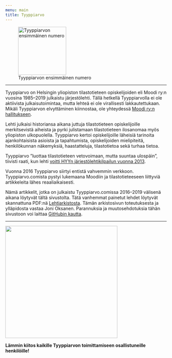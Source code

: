 ```yaml
---
menu: main
title: Tyyppiarvo
---
```


![Tyyppiarvon ensimmäinen numero](/images/tyyppiarvo_kansi_1985.png){width=150px}

***

Tyyppiarvo on Helsingin yliopiston tilastotieteen opiskelijoiden eli Moodi ry:n vuosina 1985--2019 julkaistu järjestölehti. Tällä hetkellä Tyyppiarvolla ei ole aktiivista julkaisutoimintaa, mutta lehteä ei ole virallisesti lakkautettukaan. Mikäli Tyyppiarvon elvyttäminen kiinnostaa, ole yhteydessä [Moodi ry:n hallitukseen](https://blogs.helsinki.fi/moodi-ry/jarjesto/hallitus/). 

Lehti julkaisi historiansa aikana juttuja tilastotieteen opiskelijoille merkitsevistä aiheista ja pyrki julistamaan tilastotieteen ilosanomaa myös yliopiston ulkopuolella. Tyyppiarvo kertoi opiskelijoille läheisiä tarinoita ajankohtaisista asioista ja tapahtumista, opiskelijoiden mielipiteitä, henkilökunnan näkemyksiä, haastatteluja, tilastotietoa sekä turhaa tietoa.

Tyyppiarvo ”luottaa tilastotieteen vetovoimaan, mutta suuntaa ulospäin”, tiivisti raati, kun lehti [voitti HYYn järjestölehtikilpailun vuonna 2013](https://blogs.helsinki.fi/moodi-ry/2013/11/tyyppiarvo-hyyn-jarjestokilpailun-lehtisarjan-voittaja/).

Vuonna 2016 Tyyppiarvo siirtyi entistä vahvemmin verkkoon. Tyyppiarvo.comista pystyi lukemaana Moodiin ja tilastotieteeseen liittyviä artikkeleita lähes reaaliaikaisesti. 

Nämä artikkelit, jotka on julkaistu Tyyppiarvo.comissa 2016--2019 välisenä aikana löytyvät tältä sivustolta. Tätä vanhemmat painetut lehdet löytyvät skannattuna PDF:nä [Lehtiarkistosta](/https://tyyppiarvo.netlify.app/archive/). Tämän arkistosivun toteutuksesta ja ylläpidosta vastaa Joni Oksanen. Parannuksia ja muutosehdotuksia tähän sivustoon voi laittaa [GitHubin kautta](https://github.com/joniok/tyyppiarvo).


***

![](/images/tyyppiarvo_logo.png){width=350px}

**Lämmin kiitos kaikille Tyyppiarvon toimittamiseen osallistuneille henkilöille!**


